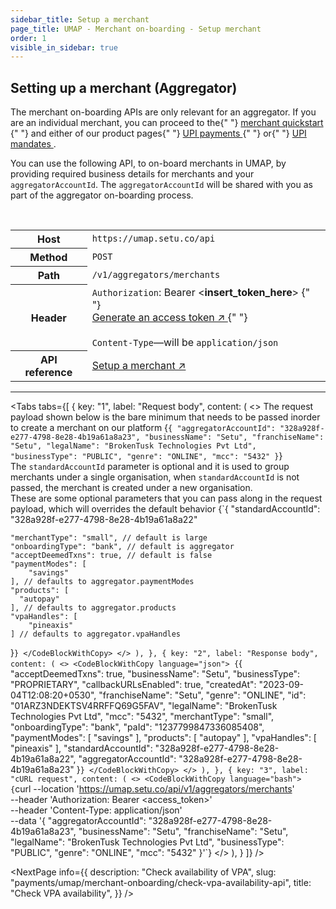 ```yaml
---
sidebar_title: Setup a merchant
page_title: UMAP - Merchant on-boarding - Setup merchant
order: 1
visible_in_sidebar: true
---
```


## Setting up a merchant (Aggregator)

<Callout type="warning">
  The merchant on-boarding APIs are only relevant for an aggregator. If you are
  an individual merchant, you can proceed to the{" "}
  <a href="/payments/umap/quickstart" target="_self">
    merchant quickstart
  </a>{" "}
  and either of our product pages{" "}
  <a href="/payments/umap/payments" target="_self">
    UPI payments
  </a>{" "}
  or{" "}
  <a href="/payments/umap/mandates" target="_self">
    UPI mandates
  </a>
  .
</Callout>

<br />

You can use the following API, to on-board merchants in UMAP, by providing required business details for merchants and your `aggregatorAccountId`. The `aggregatorAccountId` will be shared with you as part of the aggregator on-boarding process.

<br />

<table>
  <tbody>
    <tr>
      <th>Host</th>
      <td>
        <code>https://umap.setu.co/api</code>
      </td>
    </tr>
    <tr>
      <th>Method</th>
      <td>
        <code>POST</code>
      </td>
    </tr>
    <tr>
      <th>Path</th>
      <td>
        <code>/v1/aggregators/merchants</code>
      </td>
    </tr>
    <tr>
      <th>Header</th>
      <td>
        <code>Authorization</code>: Bearer &lt;<b>insert_token_here</b>&gt;
        {" "}
        <br />
        <a href="/payments/umap/api-integration" target="_blank">
          Generate an access token ↗
        </a>{" "}
        <br />
        <br />
        <code>Content-Type</code>—will be <code>application/json</code>
      </td>
    </tr>
    <tr>
      <th>API reference</th>
      <td>
        <a
          href="/payments/umap/api-reference#/category~merchant/operation~merchant#createMerchantWrapper"
          target="_self"
        >
          Setup a merchant ↗
        </a>
      </td>
    </tr>
  </tbody>
</table>

<hr class="primary" />


<Tabs
   tabs={[
         {
            key: "1",
            label: "Request body",
            content: (
               <>
                  <Text>The request payload shown below is the bare minimum that needs to be passed inorder to create a merchant on our platform</Text>
                  <CodeBlockWithCopy language="json">
{`{
    "aggregatorAccountId": "328a928f-e277-4798-8e28-4b19a61a8a23",
    "businessName": "Setu",
    "franchiseName": "Setu",
    "legalName": "BrokenTusk Technologies Pvt Ltd",
    "businessType": "PUBLIC",
    "genre": "ONLINE",
    "mcc": "5432"
}`}
                </CodeBlockWithCopy>
                <br/>
                <Callout type="warning">
                    The <code>standardAccountId</code> parameter is optional and it is used to group merchants under a single organisation, when <code>standardAccountId</code> is not passed, the merchant is created under a new organisation.
                </Callout>
                <br/>
                <Text>These are some optional parameters that you can pass along in the request payload, which will overrides the default behavior</Text>
                <CodeBlockWithCopy language="json">
{`{
    "standardAccountId": "328a928f-e277-4798-8e28-4b19a61a8a22"
    
    "merchantType": "small", // default is large
    "onboardingType": "bank", // default is aggregator
    "acceptDeemedTxns": true, // default is false
    "paymentModes": [
        "savings"
    ], // defaults to aggregator.paymentModes
    "products": [
      "autopay"
    ], // defaults to aggregator.products
    "vpaHandles": [
        "pineaxis"
    ] // defaults to aggregator.vpaHandles
}`}
                  </CodeBlockWithCopy>
               </>
            ),
         },
         {
            key: "2",
            label: "Response body",
            content: (
               <>
                     <CodeBlockWithCopy language="json">
{`{
  "acceptDeemedTxns": true,
  "businessName": "Setu",
  "businessType": "PROPRIETARY",
  "callbackURLsEnabled": true,
  "createdAt": "2023-09-04T12:08:20+0530",
  "franchiseName": "Setu",
  "genre": "ONLINE",
  "id": "01ARZ3NDEKTSV4RRFFQ69G5FAV",
  "legalName": "BrokenTusk Technologies Pvt Ltd",
  "mcc": "5432",
  "merchantType": "small",
  "onboardingType": "bank",
  "paId": "1237799847336085408",
  "paymentModes": [
    "savings"
  ],
  "products": [
    "autopay"
  ],
   "vpaHandles": [
    "pineaxis"
  ],
  "standardAccountId": "328a928f-e277-4798-8e28-4b19a61a8a22",
  "aggregatorAccountId": "328a928f-e277-4798-8e28-4b19a61a8a23"
}`}
                     </CodeBlockWithCopy>
               </>
            ),
         },
         {
            key: "3",
            label: "cURL request",
            content: (
               <>
                     <CodeBlockWithCopy language="bash">
{`curl --location 'https://umap.setu.co/api/v1/aggregators/merchants' \
--header 'Authorization: Bearer <access_token>' \
--header 'Content-Type: application/json' \
--data '{
    "aggregatorAccountId": "328a928f-e277-4798-8e28-4b19a61a8a23",
    "businessName": "Setu",
    "franchiseName": "Setu",
    "legalName": "BrokenTusk Technologies Pvt Ltd",
    "businessType": "PUBLIC",
    "genre": "ONLINE",
    "mcc": "5432"
}'`}
                     </CodeBlockWithCopy>
               </>
            ),
         }
   ]}
/>

<NextPage
  info={{
    description: "Check availability of VPA",
    slug: "payments/umap/merchant-onboarding/check-vpa-availability-api",
    title: "Check VPA availability",
  }}
/>

<WasPageHelpful />
